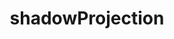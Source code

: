 ---
title: shadowProjection
description: shadowProjection
sidebar:
  label: shadowProjection
  order: 1
  badge:
    text: Outdated
    variant: caution
---